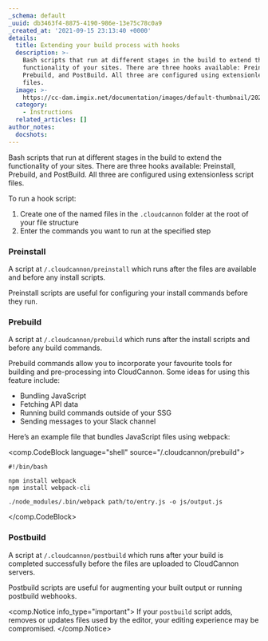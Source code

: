 ```yaml
---
_schema: default
_uuid: db3463f4-8875-4190-986e-13e75c78c0a9
_created_at: '2021-09-15 23:13:40 +0000'
details:
  title: Extending your build process with hooks
  description: >-
    Bash scripts that run at different stages in the build to extend the
    functionality of your sites. There are three hooks available: Preinstall,
    Prebuild, and PostBuild. All three are configured using extensionless script
    files.
  image: >-
    https://cc-dam.imgix.net/documentation/images/default-thumbnail/2023-Q4/CloudCannon-Documentation-Thumbnail.png
  category:
    - Instructions
  related_articles: []
author_notes:
  docshots:
---
```

Bash scripts that run at different stages in the build to extend the functionality of your sites. There are three hooks available: Preinstall, Prebuild, and PostBuild. All three are configured using extensionless script files.

To run a hook script:

1. Create one of the named files in the `.cloudcannon` folder at the root of your file structure
2. Enter the commands you want to run at the specified step

### Preinstall

A script at `/.cloudcannon/preinstall` which runs after the files are available and before any install scripts.

Preinstall scripts are useful for configuring your install commands before they run.

### Prebuild

A script at `/.cloudcannon/prebuild` which runs after the install scripts and before any build commands.

Prebuild commands allow you to incorporate your favourite tools for building and pre-processing into CloudCannon. Some ideas for using this feature include:

* Bundling JavaScript
* Fetching API data
* Running build commands outside of your SSG
* Sending messages to your Slack channel

Here’s an example file that bundles JavaScript files using webpack:

<comp.CodeBlock language="shell" source="/.cloudcannon/prebuild">
```
#!/bin/bash

npm install webpack
npm install webpack-cli

./node_modules/.bin/webpack path/to/entry.js -o js/output.js
```
</comp.CodeBlock>

### Postbuild

A script at `/.cloudcannon/postbuild` which runs after your build is completed successfully before the files are uploaded to CloudCannon servers.

Postbuild scripts are useful for augmenting your built output or running postbuild webhooks.

<comp.Notice info_type="important">
  If your `postbuild` script adds, removes or updates files used by the editor, your editing experience may be compromised.
</comp.Notice>